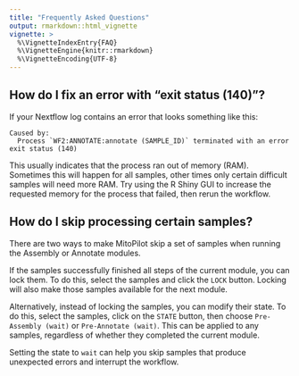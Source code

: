 ```yaml
---
title: "Frequently Asked Questions"
output: rmarkdown::html_vignette
vignette: >
  %\VignetteIndexEntry{FAQ}
  %\VignetteEngine{knitr::rmarkdown}
  %\VignetteEncoding{UTF-8}
---
```


## How do I fix an error with "exit status (140)"?

If your Nextflow log contains an error that looks something like this:

```
Caused by:
  Process `WF2:ANNOTATE:annotate (SAMPLE_ID)` terminated with an error exit status (140)
```

This usually indicates that the process ran out of memory (RAM).
Sometimes this will happen for all samples, other times only certain difficult samples will need more RAM.
Try using the R Shiny GUI to increase the requested memory for the process that failed, then rerun the workflow.

## How do I skip processing certain samples?

There are two ways to make MitoPilot skip a set of samples when running the Assembly or Annotate modules.

If the samples successfully finished all steps of the current module, you can lock them.
To do this, select the samples and click the `LOCK` button. 
Locking will also make those samples available for the next module.

Alternatively, instead of locking the samples, you can modify their state.
To do this, select the samples, click on the `STATE` button, then choose `Pre-Assembly (wait)` or `Pre-Annotate (wait)`.
This can be applied to any samples, regardless of whether they completed the current module.

Setting the state to `wait` can help you skip samples that produce unexpected errors and interrupt the workflow.
